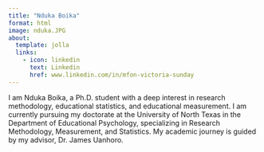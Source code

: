 ```yaml
---
title: "Nduka Boika"
format: html
image: nduka.JPG
about:
  template: jolla
  links: 
    - icon: linkedin
      text: Linkedin
      href: www.linkedin.com/in/mfon-victoria-sunday
---
```


I am Nduka Boika, a Ph.D. student with a deep interest in research methodology, educational statistics, and educational measurement. I am currently pursuing my doctorate at the University of North Texas in the Department of Educational Psychology, specializing in Research Methodology, Measurement, and Statistics. My academic journey is guided by my advisor, Dr. James Uanhoro.
